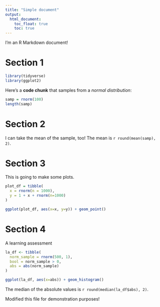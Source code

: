 ```yaml
---
title: "Simple document"
output: 
  html_document:
    toc_float: true
    toc: true
---
```


I'm an R Markdown document! 

# Section 1

```r
library(tidyverse)
library(ggplot2)
```


Here's a **code chunk** that samples from 
a _normal distribution_:

```r
samp = rnorm(100)
length(samp)
```

# Section 2

I can take the mean of the sample, too!
The mean is `r round(mean(samp), 2)`.

# Section 3

This is going to make some plots.

```r
plot_df = tibble(
  x = rnorm(n = 1000),
  y = 1 + x + rnorm(n=1000)
)

ggplot(plot_df, aes(x=x, y=y)) + geom_point()

```

# Section 4

A learning assessment

```r
la_df <- tibble(
  norm_sample = rnorm(500, 1),
  bool = norm_sample > 0,
  abs = abs(norm_sample)
)

ggplot(la_df, aes(x=abs)) + geom_histogram()

```

The median of the absolute values is `r round(median(la_df$abs), 2)`.

Modified this file for demonstration purposes!

